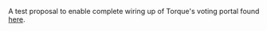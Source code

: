 A test proposal to enable complete wiring up of Torque's voting portal found [here](https://app.torque.fi/vote).